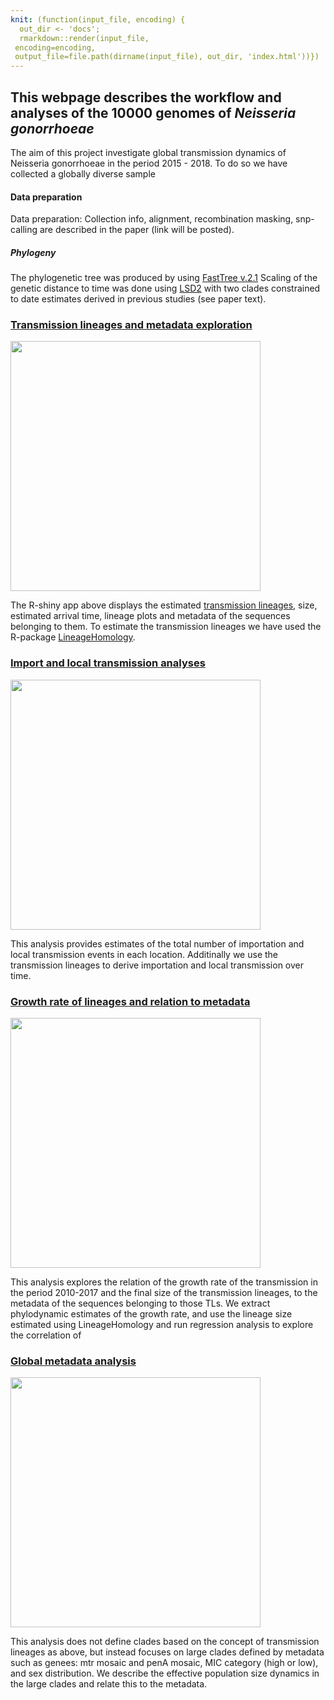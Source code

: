 ```yaml
---
knit: (function(input_file, encoding) {
  out_dir <- 'docs';
  rmarkdown::render(input_file,
 encoding=encoding,
 output_file=file.path(dirname(input_file), out_dir, 'index.html'))})
---
```




## This webpage describes the workflow and analyses of the 10000 genomes of *Neisseria gonorrhoeae*

The aim of this project investigate global transmission dynamics of Neisseria gonorrhoeae in the period 2015 - 2018. To do so we have collected a globally diverse sample 

#### Data preparation
Data preparation: Collection info, alignment, recombination masking, snp-calling are described in the paper (link will be posted). 

##### Phylogeny
The phylogenetic tree was produced by using [FastTree v.2.1](https://doi.org/10.1371/journal.pone.0009490)
Scaling of the genetic distance to time was done using [LSD2](https://doi.org/10.1093/sysbio/syv068) with two clades constrained to date estimates derived in previous studies (see paper text). 



### [Transmission lineages and metadata exploration](https://magnunos.shinyapps.io/LineageHomology_Explorer/?_ga=2.205397328.1370338265.1637693506-226041197.1637248825)






[<img src="Files/TL_Explorer.png" width="400"/>](https://magnunos.shinyapps.io/LineageHomology_Explorer/?_ga=2.205397328.1370338265.1637693506-226041197.1637248825)



The R-shiny app above displays the estimated [transmission lineages](https://www.science.org/doi/10.1126/science.abf2946), size, estimated arrival time, lineage plots and metadata of the sequences belonging to them. To estimate the transmission lineages we have used the R-package [LineageHomology](https://github.com/magnusnosnes/LineageHomology).



### [Import and local transmission analyses](Analyses/LineagesAndImport.html)


[<img src="Files/Import_local_transmission.png" width="400"/>](Analyses/LineagesAndImport.html)

This analysis provides estimates of the total number of importation and local transmission events in each location. Additinally we use the transmission lineages to derive importation and local transmission over time. 





### [Growth rate of lineages and relation to metadata](Analyses/Growth_rates_explanatory.html)

[<img src="Files/Metadata.png" width="400"/>](Analyses/Growth_rates_explanatory.html)


This analysis explores the relation of the growth rate of the transmission in the period 2010-2017 and the final size of the transmission lineages, to the metadata of the sequences belonging to those TLs. We extract phylodynamic estimates of the growth rate, and use the lineage size estimated using LineageHomology and run regression analysis to explore the correlation of 







### [Global metadata analysis](Analyses/global_analysis.html)



[<img src="Files/Global_analysis.png" width="400"/>](Analyses/global_analysis.html)

This analysis does not define clades based on the concept of transmission lineages as above, but instead focuses on large clades defined by metadata such as genees: mtr mosaic and penA mosaic, MIC category (high or low), and sex distribution. We describe the effective population size dynamics in the large clades and relate this to the metadata. 

